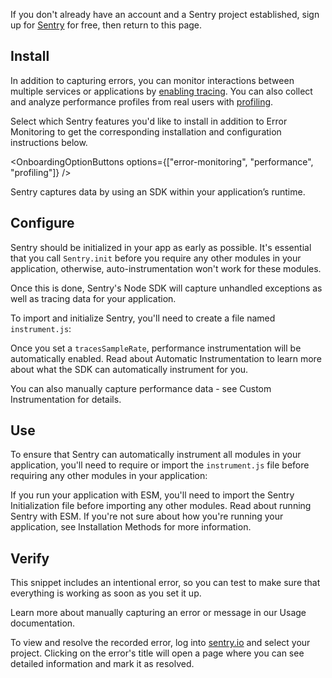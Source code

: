 If you don't already have an account and a Sentry project established, sign up for [Sentry](https://sentry.io/signup/) for free, then return to this page.

## Install

In addition to capturing errors, you can monitor interactions between multiple services or applications by [enabling tracing](/concepts/key-terms/tracing/). You can also collect and analyze performance profiles from real users with [profiling](/product/explore/profiling/).

Select which Sentry features you'd like to install in addition to Error Monitoring to get the corresponding installation and configuration instructions below.

<OnboardingOptionButtons
  options={["error-monitoring", "performance", "profiling"]}
/>

Sentry captures data by using an SDK within your application’s runtime.

<PlatformContent includePath="getting-started-install" />

## Configure

Sentry should be initialized in your app as early as possible. It's essential that you call `Sentry.init` before you require any other modules in your application, otherwise, auto-instrumentation won't work for these modules.

Once this is done, Sentry's Node SDK will capture unhandled exceptions as well as tracing data for your application.

To import and initialize Sentry, you'll need to create a file named `instrument.js`:

<PlatformContent includePath="getting-started-config" />

<OnboardingOption optionId="performance">

Once you set a `tracesSampleRate`, performance instrumentation will be automatically enabled. Read about <PlatformLink to="/tracing/instrumentation/automatic-instrumentation">Automatic Instrumentation</PlatformLink> to learn more about what the SDK can automatically instrument for you.

You can also manually capture performance data - see <PlatformLink to="/tracing/instrumentation/custom-instrumentation">Custom Instrumentation</PlatformLink> for details.

</OnboardingOption>

## Use

To ensure that Sentry can automatically instrument all modules in your application, you'll need to require or import the `instrument.js` file before requiring any other modules in your application:

<PlatformContent includePath="getting-started-use" />

<Alert level="warning" title="Running with ESM">

If you run your application with ESM, you'll need to import the Sentry Initialization file before importing any other modules. Read about <PlatformLink to="/install/esm">running Sentry with ESM</PlatformLink>.
If you're not sure about how you're running your application, see <PlatformLink to="/install">Installation Methods</PlatformLink> for more information.

</Alert>

<PlatformContent includePath="getting-started-sourcemaps" />

## Verify

This snippet includes an intentional error, so you can test to make sure that everything is working as soon as you set it up.

<PlatformContent includePath="getting-started-verify" />

<Alert>

Learn more about manually capturing an error or message in our <PlatformLink to="/usage/">Usage documentation</PlatformLink>.

</Alert>

To view and resolve the recorded error, log into [sentry.io](https://sentry.io) and select your project. Clicking on the error's title will open a page where you can see detailed information and mark it as resolved.
